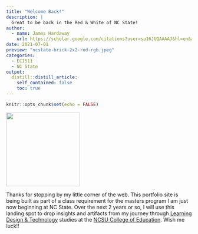```yaml
---
title: "Welcome Back!"
description: |
  Great to be back in the Red & White of NC State!
author:
  - name: James Hardaway
    url: https://scholar.google.com/citations?user=su16JUQAAAAJ&hl=en&authuser=1
date: 2021-07-01
preview: "ncstate-brick-2x2-red-rgb.jpeg"
categories:
  - ECI511
  - NC State
output:
  distill::distill_article:
    self_contained: false
    toc: true
---
```


```r
knitr::opts_chunk$set(echo = FALSE)
```

::: float-left
<img src="ncstate-brick-2x2-red-rgb.jpeg" width="200px"/>

Thanks for stopping by my little corner of the web. This portfolio site is being built as part of a class requirement for the masters program I am just now beginning at NC State. Over the next 2 years or so, I will use this landing spot to drop insights and artifacts from my journey through [Learning Design & Technology](https://online-distance.ncsu.edu/program/master-of-science-in-learning-design-and-technology/) studies at the [NCSU College of Education](https://ced.ncsu.edu/). Wish me luck!!
:::